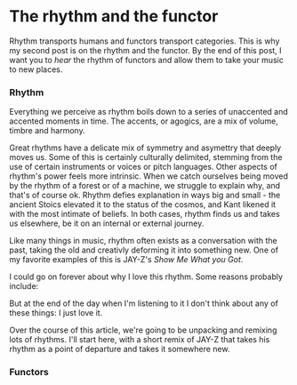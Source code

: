 
# The rhythm and the functor

Rhythm transports humans and functors transport categories. This is why my second post is on the rhythm and the functor. By the end of this post, I want you to _hear_ the rhythm of functors and allow them to take your music to new places.

### Rhythm

Everything we perceive as rhythm boils down to a series of unaccented and accented moments in time. The accents, or agogics, are a mix of volume, timbre and harmony.

Great rhythms have a delicate mix of symmetry and asymettry that deeply moves us. Some of this is certainly culturally delimited, stemming from the use of certain instruments or voices or pitch languages. Other aspects of rhythm's power feels more intrinsic. When we catch ourselves being moved by the rhythm of a forest or of a machine, we struggle to explain why, and that's of course ok. Rhythm defies explanation in ways big and small - the ancient Stoics elevated it to the status of the cosmos, and Kant likened it with the most intimate of beliefs. In both cases, rhythm finds us and takes us elsewhere, be it on an internal or external journey.

Like many things in music, rhythm often exists as a conversation with the past, taking the old and creativly deforming it into something new. One of my favorite examples of this is JAY-Z's _Show Me What you Got_.

I could go on forever about why I love this rhythm. Some reasons probably include:

But at the end of the day when I'm listening to it I don't think about any of these things: I just love it.

Over the course of this article, we're going to be unpacking and remixing lots of rhythms. I'll start here, with a short remix of JAY-Z that takes his rhythm as a point of departure and takes it somewhere new.

### Functors 

<Footer />
